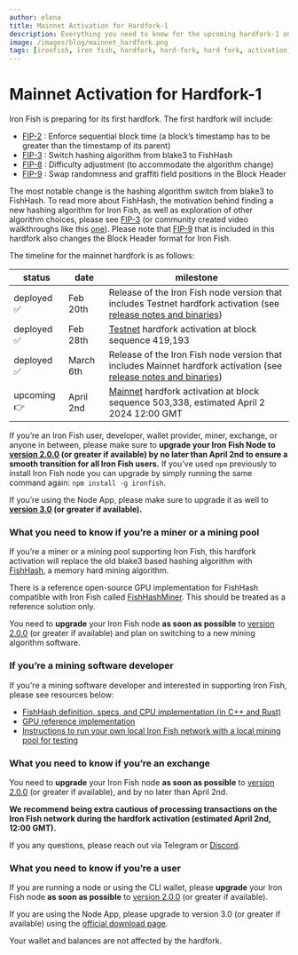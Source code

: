 ```yaml
---
author: elena
title: Mainnet Activation for Hardfork-1
description: Everything you need to know for the upcoming hardfork-1 on Iron Fish mainnet 
image: /images/blog/mainnet_hardfork.png
tags: [ironfish, iron fish, hardfork, hard-fork, hard fork, activation, mainnet]
---
```


# Mainnet Activation for Hardfork-1

Iron Fish is preparing for its first hardfork. The first hardfork will include:
- [FIP-2](https://fips.ironfish.network/fips/fip-2-enforce-sequential-block-time) : Enforce sequential block time (a block’s timestamp has to be greater than the timestamp of its parent) 
- [FIP-3](https://fips.ironfish.network/fips/fip-3-memory-hard-mining-algorithm) : Switch hashing algorithm from blake3 to FishHash
- [FIP-8](https://fips.ironfish.network/fips/fip-8-difficulty-adjustment) : Difficulty adjustment (to accommodate the algorithm change)
- [FIP-9](https://fips.ironfish.network/fips/fip-9-swap-randomness-and-graffiti) : Swap randomness and graffiti field positions in the Block Header

The most notable change is the hashing algorithm switch from blake3 to FishHash. To read more about FishHash, the motivation behind finding a new hashing algorithm for Iron Fish, as well as exploration of other algorithm choices, please see [FIP-3](https://fips.ironfish.network/fips/fip-3-memory-hard-mining-algorithm) (or community created video walkthroughs like this [one](https://youtu.be/1R7VffTzM9g?si=U0PhustQsp8TG9ak)). Please note that [FIP-9](https://fips.ironfish.network/fips/fip-9-swap-randomness-and-graffiti) that is included in this hardfork also changes the Block Header format for Iron Fish. 

The timeline for the mainnet hardfork is as follows: 

| status | date | milestone |
| --- | --- | --- |
| deployed ✅  | Feb 20th | Release of the Iron Fish node version that includes Testnet hardfork activation (see [release notes and binaries](https://github.com/iron-fish/ironfish/releases/tag/v1.20.0)) |
| deployed ✅  | Feb 28th | [Testnet](https://testnet.explorer.ironfish.network/) hardfork activation at block sequence 419,193 |
| deployed ✅  | March 6th | Release of the Iron Fish node version that includes Mainnet hardfork activation (see [release notes and binaries](https://github.com/iron-fish/ironfish/releases/tag/v2.0.0)) |
| upcoming 👉 | April 2nd | [Mainnet](https://explorer.ironfish.network/) hardfork activation at block sequence 503,338, estimated April 2 2024 12:00 GMT |

If you’re an Iron Fish user, developer, wallet provider, miner, exchange, or anyone in between, please make sure to **upgrade your Iron Fish Node to [version 2.0.0](https://github.com/iron-fish/ironfish/releases/tag/v2.0.0) (or greater if available) by no later than April 2nd to ensure a smooth transition for all Iron Fish users.** If you’ve used `npm` previously to install Iron Fish node you can upgrade by simply running the same command again: `npm install -g ironfish`.

If you’re using the Node App, please make sure to upgrade it as well to **[version 3.0](https://ironfish.network/use/node-app) (or greater if available).** 

### What you need to know if you’re a miner or a mining pool

If you’re a miner or a mining pool supporting Iron Fish, this hardfork activation will replace the old blake3 based hashing algorithm with [FishHash](https://fips.ironfish.network/fips/fip-3-memory-hard-mining-algorithm), a memory hard mining algorithm. 

There is a reference open-source GPU implementation for FishHash compatible with Iron Fish called [FishHashMiner](https://github.com/Lolliedieb/FishHashMiner). This should be treated as a reference solution only. 

You need to **upgrade** your Iron Fish node **as soon as possible** to [version 2.0.0](https://github.com/iron-fish/ironfish/releases/tag/v2.0.0) (or greater if available) and plan on switching to a new mining algorithm software. 

### If you’re a mining software developer
If you're a mining software developer and interested in supporting Iron Fish, please see resources below: 
- [FishHash definition, specs, and CPU implementation (in C++ and Rust)](https://github.com/iron-fish/fish-hash)
- [GPU reference implementation](https://github.com/Lolliedieb/FishHashMiner)
- [Instructions to run your own local Iron Fish network with a local mining pool for testing](https://www.notion.so/Local-Mining-Pool-Development-for-Fish-Hash-and-Hardfork-1-6899e63aac8446e884d297d59467023b?pvs=21)

### What you need to know if you’re an exchange

You need to **upgrade** your Iron Fish node **as soon as possible** to [version 2.0.0](https://github.com/iron-fish/ironfish/releases/tag/v2.0.0) (or greater if available), and by no later than April 2nd. 

**We recommend being extra cautious of processing transactions on the Iron Fish network during the hardfork activation (estimated April 2nd, 12:00 GMT).**

If you any questions, please reach out via Telegram or [Discord](https://discord.ironfish.network/). 

### What you need to know if you’re a user

If you are running a node or using the CLI wallet, please **upgrade** your Iron Fish node **as soon as possible** to [version 2.0.0](https://github.com/iron-fish/ironfish/releases/tag/v2.0.0) (or greater if available).

If you are using the Node App, please upgrade to version 3.0 (or greater if available) using the [official download page](https://ironfish.network/use/node-app).   

Your wallet and balances are not affected by the hardfork.
